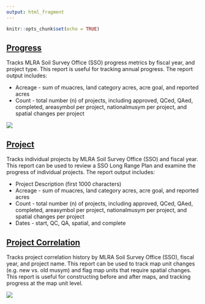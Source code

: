 ---
output: html_fragment
---

```{r setup, include=FALSE}
knitr::opts_chunk$set(echo = TRUE)
```


## [Progress](https://nasis.sc.egov.usda.gov/NasisReportsWebSite/limsreport.aspx?report_name=get_progress_from_LIMS)

Tracks MLRA Soil Survey Office (SSO) progress metrics by fiscal year, and project type. This report is useful for tracking annual progress. The report output includes:

* Acreage - sum of muacres, land category acres, acre goal, and reported acres
* Count - total number (n) of projects, including approved, QCed, QAed, completed, areasymbol per project, nationalmusym per project, and spatial changes per project

![](figures/progress_chart.png)


## [Project](https://nasis.sc.egov.usda.gov/NasisReportsWebSite/limsreport.aspx?report_name=get_project_from_LIMS)

Tracks individual projects by MLRA Soil Survey Office (SSO) and fiscal year. This report can be used to review a SSO Long Range Plan and examine the progress of individual projects. The report output includes:

* Project Description (first 1000 characters)
* Acreage - sum of muacres, land category acres, acre goal, and reported acres
* Count - total number (n) of projects, including approved, QCed, QAed, completed, areasymbol per project, nationalmusym per project, and spatial changes per project
* Dates - start, QC, QA, spatial, and complete


## [Project Correlation](https://nasis.sc.egov.usda.gov/NasisReportsWebSite/limsreport.aspx?report_name=get_project_correlation_from_LIMS)

Tracks project correlation history by MLRA Soil Survey Office (SSO), fiscal year, and project name. This report can be used to track map unit changes (e.g. new vs. old musym) and flag map units that require spatial changes. This report is useful for constructing before and after maps, and tracking progress at the map unit level.

![](figures/progress_map.png)
